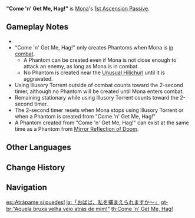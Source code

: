 {{Talent Infobox
|image         = Talent "Come 'n' Get Me, Hag!".png
|character     = Mona
|type          = 1st Ascension Passive
|info          = After she has used [[Illusory Torrent]] for 2s, if there are any opponents nearby, Mona will automatically create a Phantom.<br />A Phantom created in this manner lasts for 2s, and its explosion DMG is equal to 50% of '''[[Mirror Reflection of Doom]]'''.
|scale_att1    = Elemental Skill
|utility1      = Taunting
|utility2      = AoE
}}
'''"Come 'n' Get Me, Hag!"''' is [[Mona]]'s [[1st Ascension Passive]].

==Gameplay Notes==
* {{TalentNote|icd|The extra Explosion DMG|0}}
* "Come 'n' Get Me, Hag!" only creates Phantoms when Mona is [[Aggravation#Combat Mode|in combat]].
** A Phantom can be created even if Mona is not close enough to attack an enemy, as long as Mona is in combat.
** No Phantom is created near the [[Unusual Hilichurl]] until it is aggravated.
* Using Illusory Torrent outside of combat counts toward the 2-second timer, although no Phantom will be created until Mona enters combat.
* Remaining stationary while using Illusory Torrent counts toward the 2-second timer.
* The 2-second timer resets when Mona stops using Illusory Torrent or when a Phantom is created from "Come 'n' Get Me, Hag!"
* A Phantom created from "Come 'n' Get Me, Hag!" can exist at the same time as a Phantom from [[Mirror Reflection of Doom]].

==Other Languages==
{{Other Languages
|en      = "Come 'n' Get Me, Hag!"
|zhs     = 「老太婆来抓我啊！」
|zhs_rm  = "Lǎotàipó lái zhuā wǒ a!"
|zht     = 「老太婆來抓我啊！」
|zht_rm  = "Lǎotàipó lái zhuā wǒ a!"
|zh_tl   = "Come and catch me, old hag!"
|ja      = 「おばば、私を捕まえられますか～」
|ja_rm   = "Obaba, watashi wo tsukamae-raremasu ka~"
|ja_tl   = "Old woman, can you catch me~?"
|ko      = 「할망구, 나 잡아 봐라!」
|ko_rm   = "Halmanggu, na jap'a bwara!"
|ko_tl   = "Old hag, try to catch me!"
|es      = ¡Atrápame si puedes!
|es_tl   = Catch me if you can!
|fr      = Leurre du fatum
|fr_tl   = Lure of the Fatum
|fr_note = ''Fatum'' is Latin for fate.
|ru      = «Старуха, тебе меня не найти!»
|ru_tl   = "Hag, you won't find me!"
|th      = "Come 'n' Get Me, Hag!"
|vi      = "{{tt|Bà|婆}} {{tt|lão|老}} hãy đến bắt ta!"
|vi_tl   = "Old woman, come and catch me!"
|de      = „Die Alte kriegt mich nicht!“
|de_tl   = "The crone can't catch me!"
|id      = "Come 'n' Get Me, Hag!"
|pt      = "Aquela bruxa velha veio atrás de mim!"
|pt_tl   = "That old hag came after me!"
}}

==Change History==
{{Change History|1.0}}
{{Clr}}

==Navigation==
{{Talent Navbox|Mona}}

[[es:¡Atrápame si puedes!]]
[[ja:「おばば、私を捕まえられますか～」]]
[[pt-br:"Aquela bruxa velha veio atrás de mim!"]]
[[th:Come 'n' Get Me, Hag!]]
